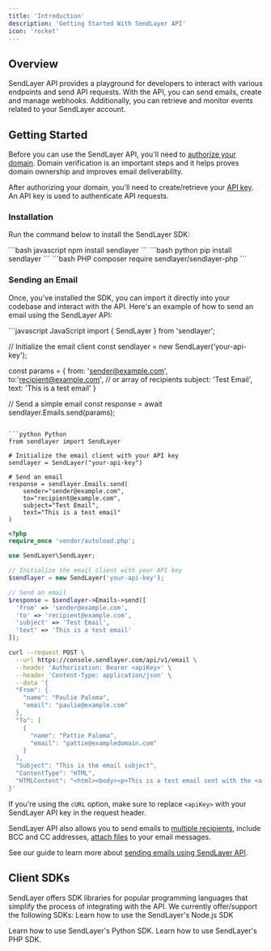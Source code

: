 ```yaml
---
title: 'Introduction'
description: 'Getting Started With SendLayer API'
icon: 'rocket'
---
```


## Overview
SendLayer API provides a playground for developers to interact with various endpoints and send API requests. With the API, you can send emails, create and manage webhooks. Additionally, you can retrieve and monitor events related to your SendLayer account.

## Getting Started
Before you can use the SendLayer API, you'll need to [authorize your domain]('https://sendlayer.com/docs/authorizing-your-domain/). Domain verification is an important steps and it helps proves domain ownership and improves email deliverability.

After authorizing your domain, you'll need to create/retrieve your [API key]('https://sendlayer.com/docs/managing-api-keys/'). An API key is used to authenticate API requests.

### Installation
Run the command below to install the SendLayer SDK:

<CodeGroup>
```bash javascript
npm install sendlayer
```
```bash python
pip install sendlayer
```
```bash PHP
composer require sendlayer/sendlayer-php
```
</CodeGroup>

### Sending an Email
Once, you've installed the SDK, you can import it directly into your codebase and interact with the API. Here's an example of how to send an email using the SendLayer API:

<CodeGroup>
```javascript JavaScript
import { SendLayer } from 'sendlayer';

// Initialize the email client
const sendlayer = new SendLayer('your-api-key');

const params = {
  from: 'sender@example.com',
  to:'recipient@example.com', // or array of recipients
  subject: 'Test Email',
  text: 'This is a test email'
}

// Send a simple email
const response = await sendlayer.Emails.send(params);
```

```python Python
from sendlayer import SendLayer

# Initialize the email client with your API key
sendlayer = SendLayer("your-api-key")

# Send an email
response = sendlayer.Emails.send(
    sender="sender@example.com",
    to="recipient@example.com",
    subject="Test Email",
    text="This is a test email"
)
```

```php PHP
<?php
require_once 'vendor/autoload.php';

use SendLayer\SendLayer;

// Initialize the email client with your API key
$sendlayer = new SendLayer('your-api-key');

// Send an email
$response = $sendlayer->Emails->send([
  'from' => 'sender@example.com',
  'to' => 'recipient@example.com',
  'subject' => 'Test Email',
  'text' => 'This is a test email'
]);
```

```bash cURL
curl --request POST \
  --url https://console.sendlayer.com/api/v1/email \
  --header 'Authorization: Bearer <apiKey>' \
  --header 'Content-Type: application/json' \
  --data '{
  "From": {
    "name": "Paulie Paloma",
    "email": "paulie@example.com"
  },
  "To": [
    {
      "name": "Pattie Paloma",
      "email": "pattie@exampledomain.com"
    }
  ],
  "Subject": "This is the email subject",
  "ContentType": "HTML",
  "HTMLContent": "<html><body><p>This is a test email sent with the <a href=\"https://sendlayer.com\">SendLayer</a> API!</p></body></html>"
}'
```
</CodeGroup>

<Warning>If you're using the `cURL` option, make sure to replace `<apiKey>` with your SendLayer API key in the request header.</Warning>

SendLayer API also allows you to send emails to [multiple recipients](/guides/send-email-to-multiple-recipients), include BCC and CC addresses, [attach files](/guides/send-email-with-attachments) to your email messages. 

<Note>See our guide to learn more about [sending emails using SendLayer API](/guides/send-email).</Note>

## Client SDKs
SendLayer offers SDK libraries for popular programming languages that simplify the process of integrating with the API. We currently offer/support the following SDKs:
<CardGroup cols={2}>
  <Card title="Node.js" icon="node-js" href="/sdks/nodejs">
    Learn how to use the SendLayer's Node.js SDK
  </Card>

  <Card title="Python" icon="python" href="/sdks/python">
    Learn how to use SendLayer's Python SDK.
  </Card>

  <Card title="PHP" icon="php" href="/sdks/php">
    Learn how to use SendLayer's PHP SDK.
  </Card>
</CardGroup>





